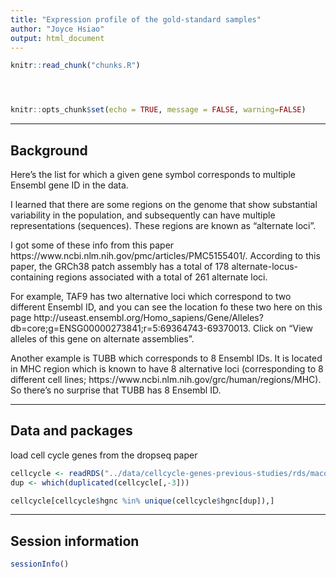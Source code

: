 ```yaml
---
title: "Expression profile of the gold-standard samples"
author: "Joyce Hsiao"
output: html_document
---
```


<!-- The file analysis/chunks.R contains chunks that define default settings
shared across the workflowr files. -->
```r
knitr::read_chunk("chunks.R")
```

<!-- Update knitr chunk options -->
```r
```

<!-- Insert the date the file was last updated -->
```r
```

<!-- Insert the code version (Git commit SHA1) if Git repository exists and R
 package git2r is installed -->
```r
```

```r
knitr::opts_chunk$set(echo = TRUE, message = FALSE, warning=FALSE)
```

---

## Background

Here's the list for which a given gene symbol corresponds to multiple Ensembl gene ID in the data. 

I learned that there are some regions on the genome that show substantial variability in the population, and subsequently can have multiple representations (sequences). These regions are known as "alternate loci". 

I got some of these info from this paper https://www.ncbi.nlm.nih.gov/pmc/articles/PMC5155401/. According to this paper, the GRCh38 patch assembly has a total of 178 alternate-locus-containing regions associated with a total of 261 alternate loci. 

For example, TAF9 has two alternative loci which correspond to two different Ensembl ID, and you can see the location fo these two here on this page http://useast.ensembl.org/Homo_sapiens/Gene/Alleles?db=core;g=ENSG00000273841;r=5:69364743-69370013. Click on "View alleles of this gene on alternate assemblies".

Another example is TUBB which corresponds to 8 Ensembl IDs. It is located in MHC region which is known to have 8 alternative loci (corresponding to 8 different cell lines; https://www.ncbi.nlm.nih.gov/grc/human/regions/MHC). So there's no surprise that TUBB has 8 Ensembl ID. 


---

## Data and packages


load cell cycle genes from the dropseq paper

```r
cellcycle <- readRDS("../data/cellcycle-genes-previous-studies/rds/macosko-2017.rds")
dup <- which(duplicated(cellcycle[,-3]))

cellcycle[cellcycle$hgnc %in% unique(cellcycle$hgnc[dup]),]
```


---

## Session information

```r
sessionInfo()
```



